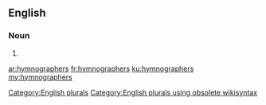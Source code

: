 ==English==

===Noun===
{{head|en}}

# {{plural of|hymnographer}}

[[Category:English plurals]][[Category:English plurals using obsolete wikisyntax]]

[[ar:hymnographers]]
[[fr:hymnographers]]
[[ku:hymnographers]]
[[my:hymnographers]]